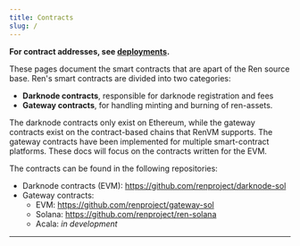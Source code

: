 ```yaml
---
title: Contracts
slug: /
---
```



<DocTag type={DocType.Explanation} />

**For contract addresses, see [deployments](deployments).**

These pages document the smart contracts that are apart of the Ren source base.
Ren's smart contracts are divided into two categories:

- **Darknode contracts**, responsible for darknode registration and fees
- **Gateway contracts**, for handling minting and burning of ren-assets.

The darknode contracts only exist on Ethereum, while the gateway contracts exist on the contract-based chains that RenVM supports.
The gateway contracts have been implemented for multiple smart-contract platforms. These docs will focus on the contracts written for the EVM.

The contracts can be found in the following repositories:

- Darknode contracts (EVM): <https://github.com/renproject/darknode-sol>
- Gateway contracts:
  - EVM: <https://github.com/renproject/gateway-sol>
  - Solana: <https://github.com/renproject/ren-solana>
  - Acala: _in development_

<hr />

